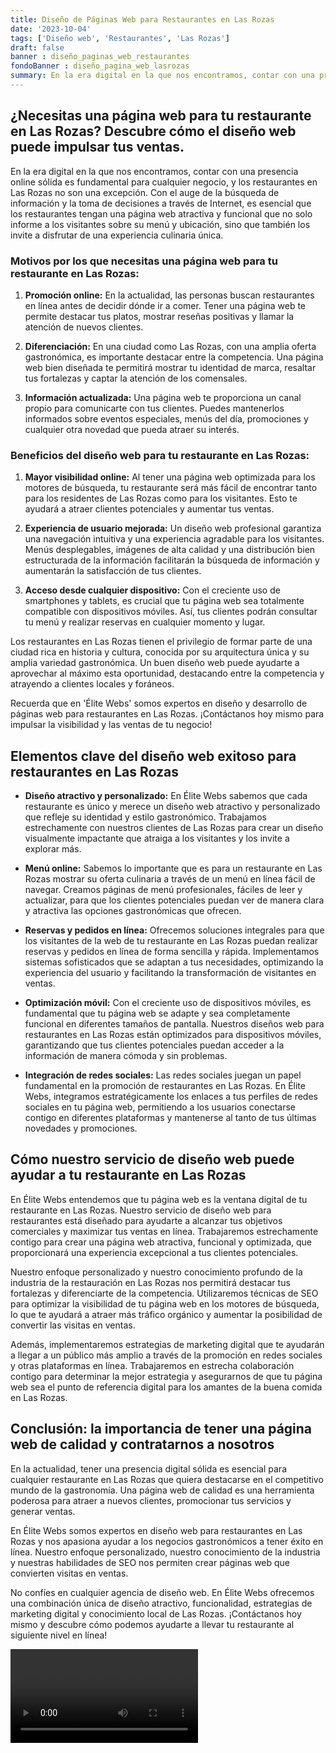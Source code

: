 ```yaml
---
title: Diseño de Páginas Web para Restaurantes en Las Rozas
date: '2023-10-04'
tags: ['Diseño web', 'Restaurantes', 'Las Rozas']
draft: false
banner : diseño_paginas_web_restaurantes
fondoBanner : diseño_pagina_web_lasrozas
summary: En la era digital en la que nos encontramos, contar con una presencia online sólida es fundamental para cualquier negocio, y los restaurantes en Las Rozas no son una excepción. Con el auge de la búsqueda de información y la toma de decisiones a través de Internet, es esencial que los restaurantes tengan una página web atractiva y funcional que no solo informe a los visitantes sobre su menú y ubicación, sino que también los invite a disfrutar de una experiencia culinaria única.
---
```


## ¿Necesitas una página web para tu restaurante en Las Rozas? Descubre cómo el diseño web puede impulsar tus ventas.

En la era digital en la que nos encontramos, contar con una presencia online sólida es fundamental para cualquier negocio, y los restaurantes en Las Rozas no son una excepción. Con el auge de la búsqueda de información y la toma de decisiones a través de Internet, es esencial que los restaurantes tengan una página web atractiva y funcional que no solo informe a los visitantes sobre su menú y ubicación, sino que también los invite a disfrutar de una experiencia culinaria única.

### Motivos por los que necesitas una página web para tu restaurante en Las Rozas:

1. **Promoción online:** En la actualidad, las personas buscan restaurantes en línea antes de decidir dónde ir a comer. Tener una página web te permite destacar tus platos, mostrar reseñas positivas y llamar la atención de nuevos clientes.

2. **Diferenciación:** En una ciudad como Las Rozas, con una amplia oferta gastronómica, es importante destacar entre la competencia. Una página web bien diseñada te permitirá mostrar tu identidad de marca, resaltar tus fortalezas y captar la atención de los comensales.

3. **Información actualizada:** Una página web te proporciona un canal propio para comunicarte con tus clientes. Puedes mantenerlos informados sobre eventos especiales, menús del día, promociones y cualquier otra novedad que pueda atraer su interés.

### Beneficios del diseño web para tu restaurante en Las Rozas:

1. **Mayor visibilidad online:** Al tener una página web optimizada para los motores de búsqueda, tu restaurante será más fácil de encontrar tanto para los residentes de Las Rozas como para los visitantes. Esto te ayudará a atraer clientes potenciales y aumentar tus ventas.

2. **Experiencia de usuario mejorada:** Un diseño web profesional garantiza una navegación intuitiva y una experiencia agradable para los visitantes. Menús desplegables, imágenes de alta calidad y una distribución bien estructurada de la información facilitarán la búsqueda de información y aumentarán la satisfacción de tus clientes.

3. **Acceso desde cualquier dispositivo:** Con el creciente uso de smartphones y tablets, es crucial que tu página web sea totalmente compatible con dispositivos móviles. Así, tus clientes podrán consultar tu menú y realizar reservas en cualquier momento y lugar.

Los restaurantes en Las Rozas tienen el privilegio de formar parte de una ciudad rica en historia y cultura, conocida por su arquitectura única y su amplia variedad gastronómica. Un buen diseño web puede ayudarte a aprovechar al máximo esta oportunidad, destacando entre la competencia y atrayendo a clientes locales y foráneos.

Recuerda que en 'Élite Webs' somos expertos en diseño y desarrollo de páginas web para restaurantes en Las Rozas. ¡Contáctanos hoy mismo para impulsar la visibilidad y las ventas de tu negocio!

<GifSeo />

<Cta />

## Elementos clave del diseño web exitoso para restaurantes en Las Rozas

- **Diseño atractivo y personalizado:** En Élite Webs sabemos que cada restaurante es único y merece un diseño web atractivo y personalizado que refleje su identidad y estilo gastronómico. Trabajamos estrechamente con nuestros clientes de Las Rozas para crear un diseño visualmente impactante que atraiga a los visitantes y los invite a explorar más.

- **Menú online:** Sabemos lo importante que es para un restaurante en Las Rozas mostrar su oferta culinaria a través de un menú en línea fácil de navegar. Creamos páginas de menú profesionales, fáciles de leer y actualizar, para que los clientes potenciales puedan ver de manera clara y atractiva las opciones gastronómicas que ofrecen.

- **Reservas y pedidos en línea:** Ofrecemos soluciones integrales para que los visitantes de la web de tu restaurante en Las Rozas puedan realizar reservas y pedidos en línea de forma sencilla y rápida. Implementamos sistemas sofisticados que se adaptan a tus necesidades, optimizando la experiencia del usuario y facilitando la transformación de visitantes en ventas.

- **Optimización móvil:** Con el creciente uso de dispositivos móviles, es fundamental que tu página web se adapte y sea completamente funcional en diferentes tamaños de pantalla. Nuestros diseños web para restaurantes en Las Rozas están optimizados para dispositivos móviles, garantizando que tus clientes potenciales puedan acceder a la información de manera cómoda y sin problemas.

- **Integración de redes sociales:** Las redes sociales juegan un papel fundamental en la promoción de restaurantes en Las Rozas. En Élite Webs, integramos estratégicamente los enlaces a tus perfiles de redes sociales en tu página web, permitiendo a los usuarios conectarse contigo en diferentes plataformas y mantenerse al tanto de tus últimas novedades y promociones.

## Cómo nuestro servicio de diseño web puede ayudar a tu restaurante en Las Rozas

En Élite Webs entendemos que tu página web es la ventana digital de tu restaurante en Las Rozas. Nuestro servicio de diseño web para restaurantes está diseñado para ayudarte a alcanzar tus objetivos comerciales y maximizar tus ventas en línea. Trabajaremos estrechamente contigo para crear una página web atractiva, funcional y optimizada, que proporcionará una experiencia excepcional a tus clientes potenciales.

Nuestro enfoque personalizado y nuestro conocimiento profundo de la industria de la restauración en Las Rozas nos permitirá destacar tus fortalezas y diferenciarte de la competencia. Utilizaremos técnicas de SEO para optimizar la visibilidad de tu página web en los motores de búsqueda, lo que te ayudará a atraer más tráfico orgánico y aumentar la posibilidad de convertir las visitas en ventas.

Además, implementaremos estrategias de marketing digital que te ayudarán a llegar a un público más amplio a través de la promoción en redes sociales y otras plataformas en línea. Trabajaremos en estrecha colaboración contigo para determinar la mejor estrategia y asegurarnos de que tu página web sea el punto de referencia digital para los amantes de la buena comida en Las Rozas.

## Conclusión: la importancia de tener una página web de calidad y contratarnos a nosotros

En la actualidad, tener una presencia digital sólida es esencial para cualquier restaurante en Las Rozas que quiera destacarse en el competitivo mundo de la gastronomía. Una página web de calidad es una herramienta poderosa para atraer a nuevos clientes, promocionar tus servicios y generar ventas.

En Élite Webs somos expertos en diseño web para restaurantes en Las Rozas y nos apasiona ayudar a los negocios gastronómicos a tener éxito en línea. Nuestro enfoque personalizado, nuestro conocimiento de la industria y nuestras habilidades de SEO nos permiten crear páginas web que convierten visitas en ventas.

No confíes en cualquier agencia de diseño web. En Élite Webs ofrecemos una combinación única de diseño atractivo, funcionalidad, estrategias de marketing digital y conocimiento local de Las Rozas. ¡Contáctanos hoy mismo y descubre cómo podemos ayudarte a llevar tu restaurante al siguiente nivel en línea!

<Video />

<CtaBot job='Restaurantes' city='Las Rozas'/>

<Gmaps query='Las Rozas+españa+maps' />
